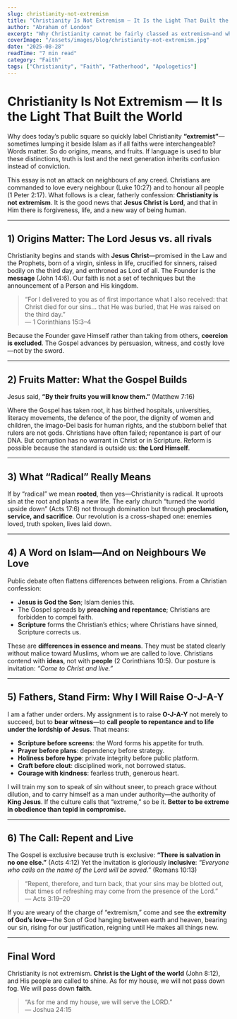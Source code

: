```yaml
---
slug: christianity-not-extremism
title: "Christianity Is Not Extremism — It Is the Light That Built the World"
author: "Abraham of London"
excerpt: "Why Christianity cannot be fairly classed as extremism—and why I will raise O-J-A-Y to call people to repentance and life under the lordship of Jesus."
coverImage: "/assets/images/blog/christianity-not-extremism.jpg"
date: "2025-08-28"
readTime: "7 min read"
category: "Faith"
tags: ["Christianity", "Faith", "Fatherhood", "Apologetics"]
---
```


# Christianity Is Not Extremism — It Is the Light That Built the World

Why does today’s public square so quickly label Christianity **“extremist”**—sometimes lumping it beside Islam as if all faiths were interchangeable? Words matter. So do origins, means, and fruits. If language is used to blur these distinctions, truth is lost and the next generation inherits confusion instead of conviction.

This essay is not an attack on neighbours of any creed. Christians are commanded to love every neighbour (Luke 10:27) and to honour all people (1 Peter 2:17). What follows is a clear, fatherly confession: **Christianity is not extremism**. It is the good news that **Jesus Christ is Lord**, and that in Him there is forgiveness, life, and a new way of being human.

---

## 1) Origins Matter: The Lord Jesus vs. all rivals

Christianity begins and stands with **Jesus Christ**—promised in the Law and the Prophets, born of a virgin, sinless in life, crucified for sinners, raised bodily on the third day, and enthroned as Lord of all. The Founder is the **message** (John 14:6). Our faith is not a set of techniques but the announcement of a Person and His kingdom.

> “For I delivered to you as of first importance what I also received: that Christ died for our sins… that He was buried, that He was raised on the third day.”  
> — 1 Corinthians 15:3–4

Because the Founder gave Himself rather than taking from others, **coercion is excluded**. The Gospel advances by persuasion, witness, and costly love—not by the sword.

---

## 2) Fruits Matter: What the Gospel Builds

Jesus said, **“By their fruits you will know them.”** (Matthew 7:16)

Where the Gospel has taken root, it has birthed hospitals, universities, literacy movements, the defence of the poor, the dignity of women and children, the imago-Dei basis for human rights, and the stubborn belief that rulers are not gods. Christians have often failed; repentance is part of our DNA. But corruption has no warrant in Christ or in Scripture. Reform is possible because the standard is outside us: **the Lord Himself**.

---

## 3) What “Radical” Really Means

If by “radical” we mean **rooted**, then yes—Christianity is radical. It uproots sin at the root and plants a new life. The early church “turned the world upside down” (Acts 17:6) not through domination but through **proclamation, service, and sacrifice**. Our revolution is a cross-shaped one: enemies loved, truth spoken, lives laid down.

---

## 4) A Word on Islam—And on Neighbours We Love

Public debate often flattens differences between religions. From a Christian confession:

- **Jesus is God the Son**; Islam denies this.  
- The Gospel spreads by **preaching and repentance**; Christians are forbidden to compel faith.  
- **Scripture** forms the Christian’s ethics; where Christians have sinned, Scripture corrects us.

These are **differences in essence and means**. They must be stated clearly without malice toward Muslims, whom we are called to love. Christians contend with **ideas**, not with **people** (2 Corinthians 10:5). Our posture is invitation: *“Come to Christ and live.”*

---

## 5) Fathers, Stand Firm: Why I Will Raise **O-J-A-Y**

I am a father under orders. My assignment is to raise **O-J-A-Y** not merely to succeed, but to **bear witness**—to **call people to repentance and to life under the lordship of Jesus**. That means:

- **Scripture before screens**: the Word forms his appetite for truth.  
- **Prayer before plans**: dependency before strategy.  
- **Holiness before hype**: private integrity before public platform.  
- **Craft before clout**: disciplined work, not borrowed status.  
- **Courage with kindness**: fearless truth, generous heart.

I will train my son to speak of sin without sneer, to preach grace without dilution, and to carry himself as a man under authority—the authority of **King Jesus**. If the culture calls that “extreme,” so be it. **Better to be extreme in obedience than tepid in compromise.**

---

## 6) The Call: Repent and Live

The Gospel is exclusive because truth is exclusive: **“There is salvation in no one else.”** (Acts 4:12) Yet the invitation is gloriously **inclusive**: *“Everyone who calls on the name of the Lord will be saved.”* (Romans 10:13)

> “Repent, therefore, and turn back, that your sins may be blotted out, that times of refreshing may come from the presence of the Lord.”  
> — Acts 3:19–20

If you are weary of the charge of “extremism,” come and see the **extremity of God’s love**—the Son of God hanging between earth and heaven, bearing our sin, rising for our justification, reigning until He makes all things new.

---

## Final Word

Christianity is not extremism. **Christ is the Light of the world** (John 8:12), and His people are called to shine. As for my house, we will not pass down fog. We will pass down **faith**.

> “As for me and my house, we will serve the LORD.”  
> — Joshua 24:15
